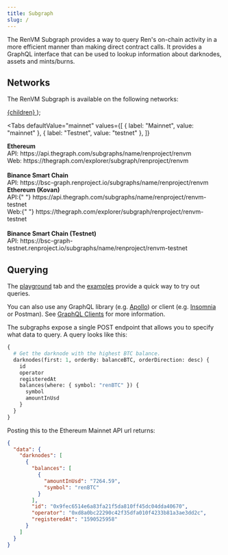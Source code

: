 ```yaml
---
title: Subgraph
slug: /
---
```



<DocTag type={DocType.Explanation} />

The RenVM Subgraph provides a way to query Ren's on-chain activity in a more efficient manner than making direct contract calls. It provides a GraphQL interface that can be used to lookup information about darknodes, assets and mints/burns.

## Networks

The RenVM Subgraph is available on the following networks:

  <a target="_blank" rel="noopener noreferrer" href={children}>
    {children}
  </a>
);

<Tabs
  defaultValue="mainnet"
  values={[
    { label: "Mainnet", value: "mainnet" },
    { label: "Testnet", value: "testnet" },
  ]}
>
  <TabItem value="mainnet">
    <b>Ethereum</b>
    <br />
    API: <Link>https://api.thegraph.com/subgraphs/name/renproject/renvm</Link>
    <br />
    Web: <Link>https://thegraph.com/explorer/subgraph/renproject/renvm</Link>
    <br />
    <br />
    <b>Binance Smart Chain</b>
    <br />
    API: <Link>
      https://bsc-graph.renproject.io/subgraphs/name/renproject/renvm
    </Link>
  </TabItem>
  <TabItem value="testnet">
    <b>Ethereum (Kovan)</b>
    <br />
    API:{" "}
    <Link>
      https://api.thegraph.com/subgraphs/name/renproject/renvm-testnet
    </Link>
    <br />
    Web:{" "}
    <Link>https://thegraph.com/explorer/subgraph/renproject/renvm-testnet</Link>
    <br />
    <br />
    <b>Binance Smart Chain (Testnet)</b>
    <br />
    API: <Link>
      https://bsc-graph-testnet.renproject.io/subgraphs/name/renproject/renvm-testnet
    </Link>
  </TabItem>
</Tabs>

## Querying

The [playground](playground) tab and the [examples](examples/fees) provide a quick way to try out queries.

You can also use any GraphQL library (e.g. [Apollo](https://www.npmjs.com/package/apollo)) or client (e.g. [Insomnia](https://insomnia.rest/products/insomnia) or Postman). See [GraphQL Clients](https://graphql.org/graphql-js/graphql-clients/) for more information.

The subgraphs expose a single POST endpoint that allows you to specify what data to query. A query looks like this:

```graphql
{
  # Get the darknode with the highest BTC balance.
  darknodes(first: 1, orderBy: balanceBTC, orderDirection: desc) {
    id
    operator
    registeredAt
    balances(where: { symbol: "renBTC" }) {
      symbol
      amountInUsd
    }
  }
}
```

Posting this to the Ethereum Mainnet API url returns:

```json
{
  "data": {
    "darknodes": [
      {
        "balances": [
          {
            "amountInUsd": "7264.59",
            "symbol": "renBTC"
          }
        ],
        "id": "0x9fec6514e6a83fa21f5da810ff45dc04dda40670",
        "operator": "0xd8a0bc22290c42f35dfa010f4233b81a3ae3dd2c",
        "registeredAt": "1590525958"
      }
    ]
  }
}
```
